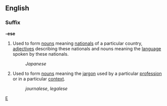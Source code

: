 ==English==
===Suffix===
'''-ese'''

#Used to form [[noun]]s meaning [[national]]s of a particular country, [[adjective]]s describing these nationals and nouns meaning the [[language]] spoken by these nationals.
#:''Japanese''
#Used to form [[noun]]s meaning the [[jargon]] used by a particular [[profession]] or in a particular [[context]].
#:''journalese'', ''legalese''

[[Category:English suffixes|E]]